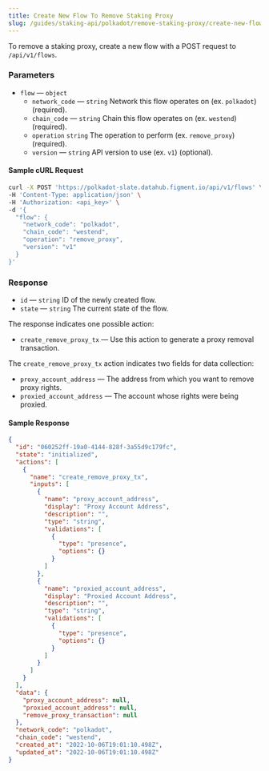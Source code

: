 ```yaml
---
title: Create New Flow To Remove Staking Proxy
slug: /guides/staking-api/polkadot/remove-staking-proxy/create-new-flow
---
```


To remove a staking proxy, create a new flow with a POST request to `/api/v1/flows`.

### Parameters

- `flow` &mdash; `object`
  - `network_code` &mdash; `string` Network this flow operates on (ex. `polkadot`) (required).
  - `chain_code` &mdash; `string` Chain this flow operates on (ex. `westend`) (required).
  - `operation` `string` The operation to perform (ex. `remove_proxy`) (required).
  - `version` &mdash; `string` API version to use (ex. `v1`) (optional).

#### Sample cURL Request

```bash {5-10}
curl -X POST 'https://polkadot-slate.datahub.figment.io/api/v1/flows' \
-H 'Content-Type: application/json' \
-H 'Authorization: <api_key>' \
-d '{
  "flow": {
    "network_code": "polkadot",
    "chain_code": "westend",
    "operation": "remove_proxy",
    "version": "v1"
  }
}'
```

### Response

- `id` &mdash; `string` ID of the newly created flow.
- `state` &mdash; `string` The current state of the flow.

The response indicates one possible action:

- `create_remove_proxy_tx` &mdash; Use this action to generate a proxy removal transaction.

The `create_remove_proxy_tx` action indicates two fields for data collection:

- `proxy_account_address` &mdash; The address from which you want to remove proxy rights.
- `proxied_account_address` &mdash; The account whose rights were being proxied.

#### Sample Response

```json {2-3,6,9,21}
{
  "id": "060252ff-19a0-4144-828f-3a55d9c179fc",
  "state": "initialized",
  "actions": [
    {
      "name": "create_remove_proxy_tx",
      "inputs": [
        {
          "name": "proxy_account_address",
          "display": "Proxy Account Address",
          "description": "",
          "type": "string",
          "validations": [
            {
              "type": "presence",
              "options": {}
            }
          ]
        },
        {
          "name": "proxied_account_address",
          "display": "Proxied Account Address",
          "description": "",
          "type": "string",
          "validations": [
            {
              "type": "presence",
              "options": {}
            }
          ]
        }
      ]
    }
  ],
  "data": {
    "proxy_account_address": null,
    "proxied_account_address": null,
    "remove_proxy_transaction": null
  },
  "network_code": "polkadot",
  "chain_code": "westend",
  "created_at": "2022-10-06T19:01:10.498Z",
  "updated_at": "2022-10-06T19:01:10.498Z"
}
```
